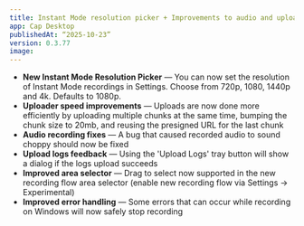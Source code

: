 ```yaml
---
title: Instant Mode resolution picker + Improvements to audio and uploader
app: Cap Desktop
publishedAt: “2025-10-23”
version: 0.3.77
image:
---
```


- **New Instant Mode Resolution Picker** — You can now set the resolution of Instant Mode recordings in Settings. Choose from 720p, 1080, 1440p and 4k. Defaults to 1080p.
- **Uploader speed improvements** — Uploads are now done more efficiently by uploading multiple chunks at the same time, bumping the chunk size to 20mb, and reusing the presigned URL for the last chunk
- **Audio recording fixes** — A bug that caused recorded audio to sound choppy should now be fixed
- **Upload logs feedback** — Using the 'Upload Logs' tray button will show a dialog if the logs upload succeeds
- **Improved area selector** — Drag to select now supported in the new recording flow area selector (enable new recording flow via Settings -> Experimental)
- **Improved error handling** — Some errors that can occur while recording on Windows will now safely stop recording
